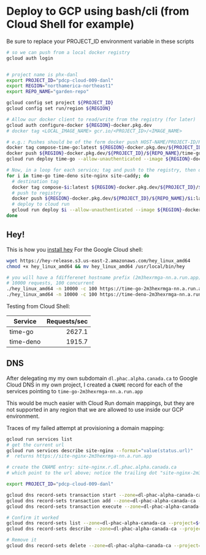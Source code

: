 # Deploy to GCP using bash/cli (from Cloud Shell for example)


<Callout type="warning">
  Be sure to replace your PROJECT_ID environment variable in these scripts
</Callout>

```bash
# so we can push from a local docker registry
gcloud auth login


# project name is phx-danl
export PROJECT_ID="pdcp-cloud-009-danl"
export REGION="northamerica-northeast1"
export REPO_NAME="garden-repo"

gcloud config set project ${PROJECT_ID}
gcloud config set run/region ${REGION}

# Allow our docker client to read/write from the registry (for later)
gcloud auth configure-docker ${REGION}-docker.pkg.dev
# docker tag <LOCAL_IMAGE_NAME> gcr.io/<PROJECT_ID>/<IMAGE_NAME>

# e.g.: Pushes should be of the form docker push HOST-NAME/PROJECT-ID/REPOSITORY/IMAGE:TAG
docker tag compose-time-go:latest ${REGION}-docker.pkg.dev/${PROJECT_ID}/${REPO_NAME}/time-go:latest
docker push ${REGION}-docker.pkg.dev/${PROJECT_ID}/${REPO_NAME}/time-go:latest
gcloud run deploy time-go --allow-unauthenticated --image ${REGION}-docker.pkg.dev/pdcp-cloud-009-danl/${REPO_NAME}/time-go:latest

# Now, in a loop for each service; tag and push to the registry, then deploy to cloud run
for i in time-go time-deno site-nginx site-caddy; do
  # destination tag
  docker tag compose-$i:latest ${REGION}-docker.pkg.dev/${PROJECT_ID}/${REPO_NAME}/$i:latest
  # push to registry
  docker push ${REGION}-docker.pkg.dev/${PROJECT_ID}/${REPO_NAME}/$i:latest
  # deploy to cloud run
  gcloud run deploy $i --allow-unauthenticated --image ${REGION}-docker.pkg.dev/pdcp-cloud-009-danl/${REPO_NAME}/$i:latest
done
```

## Hey!

This is how you [install hey](https://github.com/rakyll/hey#installation)
For the Google Cloud shell:

```bash
wget https://hey-release.s3.us-east-2.amazonaws.com/hey_linux_amd64
chmod +x hey_linux_amd64 && mv hey_linux_amd64 /usr/local/bin/hey

# you will have a fdifferenet hostname prefix (2m3hexrmga-nn.a.run.app) in my case
# 10000 requests, 100 concurrent
./hey_linux_amd64 -n 10000 -c 100 https://time-go-2m3hexrmga-nn.a.run.app |grep 'Requests/sec'
./hey_linux_amd64 -n 10000 -c 100 https://time-deno-2m3hexrmga-nn.a.run.app |grep 'Requests/sec'
```

Testing from Cloud Shell:

| Service   | Requests/sec |
| --------- | -----------: |
| time-go   |       2627.1 |
| time-deno |       1915.7 |

## DNS

After delegating my my own subdomain `dl.phac.alpha.canada.ca` to Google Cloud DNS in my own project,
I created a `CNAME` record for each of the services pointing to `time-go-2m3hexrmga-nn.a.run.app`

This would be much easier with Cloud Run domain mappings, but they are not supported in any region that we are allowed to use inside our GCP environment.

Traces of my failed attempt at provisioning a domain mapping:

```bash
gcloud run services list
# get the current url
gcloud run services describe site-nginx --format="value(status.url)"
#  returns https://site-nginx-2m3hexrmga-nn.a.run.app

# create the CNAME entry: site-nginx.r.dl.phac.alpha.canada.ca
# which point to the url above; notice the trailing dot "site-nginx-2m3hexrmga-nn.a.run.app."

export PROJECT_ID="pdcp-cloud-009-danl"

gcloud dns record-sets transaction start --zone=dl-phac-alpha-canada-ca --project=${PROJECT_ID}
gcloud dns record-sets transaction add --zone=dl-phac-alpha-canada-ca --name=site-nginx.r.dl.phac.alpha.canada.ca. --ttl=300 --type=CNAME "site-nginx-2m3hexrmga-nn.a.run.app." --project=${PROJECT_ID}
gcloud dns record-sets transaction execute --zone=dl-phac-alpha-canada-ca --project=${PROJECT_ID}

# Confirm it worked
gcloud dns record-sets list --zone=dl-phac-alpha-canada-ca --project=${PROJECT_ID}
gcloud dns record-sets describe --zone=dl-phac-alpha-canada-ca --project=${PROJECT_ID} --type CNAME site-nginx.r.dl.phac.alpha.canada.ca

# Remove it
gcloud dns record-sets delete --zone=dl-phac-alpha-canada-ca --project=${PROJECT_ID} --type CNAME site-nginx.r.dl.phac.alpha.canada.ca
```
